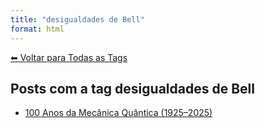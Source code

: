 ```yaml
---
title: "desigualdades de Bell"
format: html
---
```


[⬅ Voltar para Todas as Tags](../tags.qmd)

## Posts com a tag **desigualdades de Bell**

- [100 Anos da Mecânica Quântica (1925–2025)](/posts/fisica/100-anos-mecanica-quantica.html)
